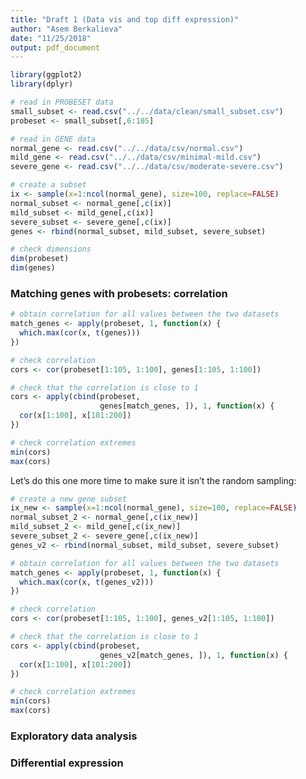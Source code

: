 ```yaml
---
title: "Draft 1 (Data vis and top diff expression)"
author: "Asem Berkalieva"
date: "11/25/2018"
output: pdf_document
--- 
```


``` r
library(ggplot2)
library(dplyr)

# read in PROBESET data
small_subset <- read.csv("../../data/clean/small_subset.csv")
probeset <- small_subset[,6:105]

# read in GENE data
normal_gene <- read.csv("../../data/csv/normal.csv")
mild_gene <- read.csv("../../data/csv/minimal-mild.csv")
severe_gene <- read.csv("../../data/csv/moderate-severe.csv")

# create a subset
ix <- sample(x=1:ncol(normal_gene), size=100, replace=FALSE)
normal_subset <- normal_gene[,c(ix)]
mild_subset <- mild_gene[,c(ix)]
severe_subset <- severe_gene[,c(ix)]
genes <- rbind(normal_subset, mild_subset, severe_subset)

# check dimensions
dim(probeset)
dim(genes)
``` 

### Matching genes with probesets: correlation

``` r
# obtain correlation for all values between the two datasets
match_genes <- apply(probeset, 1, function(x) {
  which.max(cor(x, t(genes)))
})

# check correlation
cors <- cor(probeset[1:105, 1:100], genes[1:105, 1:100])

# check that the correlation is close to 1
cors <- apply(cbind(probeset, 
                    genes[match_genes, ]), 1, function(x) {
  cor(x[1:100], x[101:200])
})

# check correlation extremes
min(cors)
max(cors)
```

Let's do this one more time to make sure it isn't the random sampling:
``` r
# create a new gene subset
ix_new <- sample(x=1:ncol(normal_gene), size=100, replace=FALSE)
normal_subset_2 <- normal_gene[,c(ix_new)]
mild_subset_2 <- mild_gene[,c(ix_new)]
severe_subset_2 <- severe_gene[,c(ix_new)]
genes_v2 <- rbind(normal_subset, mild_subset, severe_subset)

# obtain correlation for all values between the two datasets
match_genes <- apply(probeset, 1, function(x) {
  which.max(cor(x, t(genes_v2)))
})

# check correlation
cors <- cor(probeset[1:105, 1:100], genes_v2[1:105, 1:100])

# check that the correlation is close to 1
cors <- apply(cbind(probeset, 
                    genes_v2[match_genes, ]), 1, function(x) {
  cor(x[1:100], x[101:200])
})

# check correlation extremes
min(cors)
max(cors)
```


### Exploratory data analysis






### Differential expression









